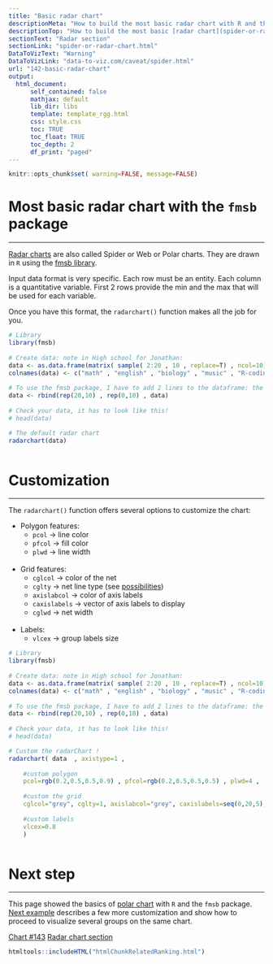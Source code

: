 ```yaml
---
title: "Basic radar chart"
descriptionMeta: "How to build the most basic radar chart with R and the fmsb library: check several reproducible examples with explanation and R code."
descriptionTop: "How to build the most basic [radar chart](spider-or-radar-chart.html) with `R` and the `fmsb` library: check several reproducible examples with explanation and R code."
sectionText: "Radar section"
sectionLink: "spider-or-radar-chart.html"
DataToVizText: "Warning"
DataToVizLink: "data-to-viz.com/caveat/spider.html"
url: "142-basic-radar-chart"
output:
  html_document:
      self_contained: false    
      mathjax: default
      lib_dir: libs
      template: template_rgg.html
      css: style.css
      toc: TRUE
      toc_float: TRUE
      toc_depth: 2
      df_print: "paged"
---
```



```r
knitr::opts_chunk$set( warning=FALSE, message=FALSE)
```

<div class="container">




# Most basic radar chart with the `fmsb` package
***

<div class = "row">

<div class = "col-md-6  col-sm-12 align-self-center">

[Radar charts](spider-or-radar-chart.html) are also called Spider or Web or Polar charts. They are drawn in `R` using the [fmsb library](https://cran.r-project.org/web/packages/fmsb/fmsb.pdf). 

Input data format is very specific. Each row must be an entity. Each column is a quantitative variable. First 2 rows provide the min and the max that will be used for each variable.

Once you have this format, the `radarchart()` function makes all the job for you.

</div>


<div class = "col-md-6  col-sm-12">

```r
# Library
library(fmsb)
 
# Create data: note in High school for Jonathan:
data <- as.data.frame(matrix( sample( 2:20 , 10 , replace=T) , ncol=10))
colnames(data) <- c("math" , "english" , "biology" , "music" , "R-coding", "data-viz" , "french" , "physic", "statistic", "sport" )
 
# To use the fmsb package, I have to add 2 lines to the dataframe: the max and min of each topic to show on the plot!
data <- rbind(rep(20,10) , rep(0,10) , data)
 
# Check your data, it has to look like this!
# head(data)

# The default radar chart 
radarchart(data)
```
</div>
</div>



```r
```











# Customization
***

<div class = "row">

<div class = "col-md-5  col-sm-12 align-self-center">

The `radarchart()` function offers several options to customize the chart:

- Polygon features:
    - `pcol` &rarr; line color
    - `pfcol` &rarr; fill color
    - `plwd` &rarr; line width 
<br>  
- Grid features: 
    - `cglcol` &rarr; color of the net
    - `cglty` &rarr; net line type (see [possibilities](6-graph-parameters-reminder.html))
    - `axislabcol` &rarr; color of axis labels
    - `caxislabels` &rarr; vector of axis labels to display
    - `cglwd` &rarr; net width
<br>  
- Labels: 
    - `vlcex` &rarr; group labels size
    
    
</div>


<div class = "col-md-7  col-sm-12">

```r
# Library
library(fmsb)
 
# Create data: note in High school for Jonathan:
data <- as.data.frame(matrix( sample( 2:20 , 10 , replace=T) , ncol=10))
colnames(data) <- c("math" , "english" , "biology" , "music" , "R-coding", "data-viz" , "french" , "physic", "statistic", "sport" )
 
# To use the fmsb package, I have to add 2 lines to the dataframe: the max and min of each topic to show on the plot!
data <- rbind(rep(20,10) , rep(0,10) , data)
 
# Check your data, it has to look like this!
# head(data)

# Custom the radarChart !
radarchart( data  , axistype=1 , 
 
    #custom polygon
    pcol=rgb(0.2,0.5,0.5,0.9) , pfcol=rgb(0.2,0.5,0.5,0.5) , plwd=4 , 
 
    #custom the grid
    cglcol="grey", cglty=1, axislabcol="grey", caxislabels=seq(0,20,5), cglwd=0.8,
 
    #custom labels
    vlcex=0.8 
    )
```
</div>
</div>



```r
```







# Next step
***

This page showed the basics of [polar chart](spider-or-radar-chart.html) with `R` and the `fmsb` package. [Next example](143-spider-chart-with-saveral-individuals.html) describes a few more customization and show how to proceed to visualize several groups on the same chart.

<a class="btn btn-secondary" href="143-spider-chart-with-saveral-individuals.html">Chart #143</a>
<a class="btn btn-secondary" href="spider-or-radar-chart.html">Radar chart section</a>



<!-- Close container -->
</div>




```r
htmltools::includeHTML("htmlChunkRelatedRanking.html")
```
